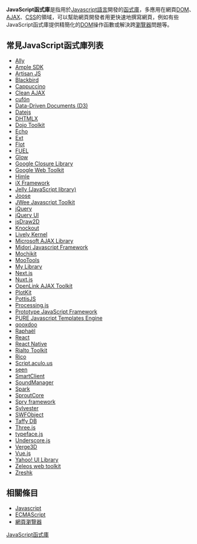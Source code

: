 {{noteTA
|T=zh-hans:JavaScript函数库; zh-cn:JavaScript函数库; zh-tw:JavaScript函式庫; zh-hk:JavaScript函式庫;
|G1=IT
}}
{{各地中文名
|cn=JavaScript函数库
|sg=JavaScript函数库
|tw=JavaScript函式庫
|hk=JavaScript函式庫
}}
'''JavaScript函式庫'''是指用於[[Javascript|Javascript語言]]開發的[[函式庫|函式庫]]，多應用在網頁[[DOM|DOM]]、[[AJAX|AJAX]]、[[CSS|CSS]]的領域，可以幫助網頁開發者用更快速地撰寫網頁，例如有些JavaScript函式庫提供精簡化的[[DOM|DOM]]操作函數或解決跨[[瀏覽器|瀏覽器]]問題等。

==常見JavaScript函式庫列表==
* [[Ally_JavaScript_Framework|Ally]]
* [[Ample_SDK|Ample SDK]]
* [[Artisan_JS|Artisan JS]]
* [[Blackbird|Blackbird]]
* [[Cappuccino|Cappuccino]]
* [[Clean_AJAX|Clean AJAX]]
* [[cufón|cufón]]
* [[Data-Driven_Documents_(D3)|Data-Driven Documents (D3)]]
* [[Datejs|Datejs]]
* [[Dhtmlx|DHTMLX]]
* [[Dojo_Toolkit|Dojo Toolkit]]
* [[Echo|Echo]]
* [[Ext|Ext]]
* [[Flot|Flot]]
* [[FUEL|FUEL]]
*[[Glow_(JavaScript函式庫)|Glow]]
* [[Google_Closure_Library|Google Closure Library]]
* [[Google_Web_Toolkit|Google Web Toolkit]]
* [[Himle|Himle]]
* [[iX_Framework|iX Framework]]
* [[Jelly_(JavaScript_library)|Jelly (JavaScript library)]]
* [[Joose|Joose]]
* [[JWee_Javascript_Toolkit|JWee Javascript Toolkit]]
* [[jQuery|jQuery]]
* [[jQuery_UI|jQuery UI]]
* [[jsDraw2D|jsDraw2D]]
* [[Knockout|Knockout]]
* [[Lively_Kernel|Lively Kernel]]
* [[Microsoft_AJAX_Library|Microsoft AJAX Library]]
* [[Midori_Javascript_Framework|Midori Javascript Framework]]
* [[Mochikit|Mochikit]]
* [[MooTools|MooTools]]
* [[My_Library|My Library]]
* [[Next.js|Next.js]]
* [[Nuxt.js|Nuxt.js]]
* [[OpenLink_AJAX_Toolkit|OpenLink AJAX Toolkit]]
* [[PlotKit|PlotKit]]
* [[PottisJS|PottisJS]]
* [[Processing.js|Processing.js]]
* [[Prototype_JavaScript_Framework|Prototype JavaScript Framework]]
* [[PURE_Javascript_Templates_Engine|PURE Javascript Templates Engine]]
* [[qooxdoo|qooxdoo]]
* [[Raphaël|Raphaël]]
* [[React|React]]
* [[React_Native|React Native]]
* [[Rialto_Toolkit|Rialto Toolkit]]
* [[Rico|Rico]]
* [[Script.aculo.us|Script.aculo.us]]
* [[seen|seen]]
* [[SmartClient|SmartClient]]
* [[SoundManager|SoundManager]]
* [[Spark|Spark]]
* [[SproutCore|SproutCore]]
* [[Spry_framework|Spry framework]]
* [[Sylvester|Sylvester]]
* [[SWFObject|SWFObject]]
* [[Taffy_DB|Taffy DB]]
* [[Three.js|Three.js]]
* [[typeface.js|typeface.js]]
* [[Underscore.js|Underscore.js]]
* [[Verge3D|Verge3D]]
* [[Vue.js|Vue.js]]
* [[Yahoo!_UI_Library|Yahoo! UI Library]]
* [[Zeleos_web_toolkit|Zeleos web toolkit]]
* [[Zreshk|Zreshk]]

==相關條目==
*[[Javascript|Javascript]]
*[[ECMAScript|ECMAScript]]
*[[網頁瀏覽器|網頁瀏覽器]]

{{JavaScript}}
{{ECMAScript}}


[[Category:JavaScript函式庫|]]